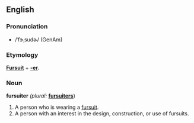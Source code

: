 ==English==
===Pronunciation===
* /ˈfɝˌsudɚ/ (GenAm)

===Etymology===
'''[[Fursuit]]''' + '''[[-er]]'''.

===Noun===
'''fursuiter''' ''(plural:'' '''[[fursuiters]]''')
# A person who is wearing a [[fursuit]].
# A person with an interest in the design, construction, or use of fursuits.